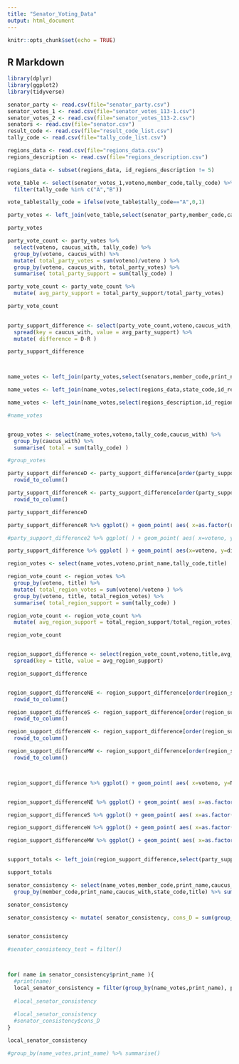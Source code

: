```yaml
---
title: "Senator_Voting_Data"
output: html_document
---
```


```r
knitr::opts_chunk$set(echo = TRUE)
```

## R Markdown



```r
library(dplyr)
library(ggplot2)
library(tidyverse)
```




```r
senator_party <- read.csv(file="senator_party.csv")
senator_votes_1 <- read.csv(file="senator_votes_113-1.csv")
senator_votes_2 <- read.csv(file="senator_votes_113-2.csv")
senators <- read.csv(file="senator.csv")
result_code <- read.csv(file="result_code_list.csv")
tally_code <- read.csv(file="tally_code_list.csv")

regions_data <- read.csv(file="regions_data.csv")
regions_description <- read.csv(file="regions_description.csv")

regions_data <- subset(regions_data, id_regions_description != 5)
```

```r

vote_table <- select(senator_votes_1,voteno,member_code,tally_code) %>%
  filter(tally_code %in% c("A","B"))

vote_table$tally_code = ifelse(vote_table$tally_code=="A",0,1)

party_votes <- left_join(vote_table,select(senator_party,member_code,caucus_with), by = "member_code")

party_votes

party_vote_count <- party_votes %>%
  select(voteno, caucus_with, tally_code) %>%
  group_by(voteno, caucus_with) %>%
  mutate( total_party_votes = sum(voteno)/voteno ) %>%
  group_by(voteno, caucus_with, total_party_votes) %>%
  summarise( total_party_support = sum(tally_code) )

party_vote_count <- party_vote_count %>%
  mutate( avg_party_support = total_party_support/total_party_votes)

party_vote_count
  

party_support_difference <- select(party_vote_count,voteno,caucus_with,avg_party_support) %>%
  spread(key = caucus_with, value = avg_party_support) %>%
  mutate( difference = D-R )

party_support_difference



name_votes <- left_join(party_votes,select(senators,member_code,print_name,state_code), by = "member_code")

name_votes <- left_join(name_votes,select(regions_data,state_code,id_regions_description), by = "state_code")

name_votes <- left_join(name_votes,select(regions_description,id_regions_description,title), by = "id_regions_description")

#name_votes


group_votes <- select(name_votes,voteno,tally_code,caucus_with) %>%
  group_by(caucus_with) %>%
  summarise( total = sum(tally_code) )

#group_votes


```



```r

party_support_differenceD <- party_support_difference[order(party_support_difference$D),] %>%
  rowid_to_column()

party_support_differenceR <- party_support_difference[order(party_support_difference$R),] %>%
  rowid_to_column()

party_support_differenceD

party_support_differenceR %>% ggplot() + geom_point( aes( x=as.factor(rowid), y=D), color="blue") + geom_point( aes( x=as.factor(rowid), y=R), color="red") + xlab("Vote") + ylab("Party Support")

#party_support_difference2 %>% ggplot( ) + geom_point( aes( x=voteno, y=D ), color="blue") + geom_point( aes( x=voteno, y=R ), color="red") + xlab("Vote Number") + ylab("Party Support")

party_support_difference %>% ggplot( ) + geom_point( aes(x=voteno, y=difference), color="green")

```

```r

region_votes <- select(name_votes,voteno,print_name,tally_code,title)

region_vote_count <- region_votes %>%
  group_by(voteno, title) %>%
  mutate( total_region_votes = sum(voteno)/voteno ) %>%
  group_by(voteno, title, total_region_votes) %>%
  summarise( total_region_support = sum(tally_code) )

region_vote_count <- region_vote_count %>%
  mutate( avg_region_support = total_region_support/total_region_votes)

region_vote_count


region_support_difference <- select(region_vote_count,voteno,title,avg_region_support) %>%
  spread(key = title, value = avg_region_support)

region_support_difference


region_support_differenceNE <- region_support_difference[order(region_support_difference$Northeast),] %>%
  rowid_to_column()

region_support_differenceS <- region_support_difference[order(region_support_difference$South),] %>%
  rowid_to_column()

region_support_differenceW <- region_support_difference[order(region_support_difference$West),] %>%
  rowid_to_column()

region_support_differenceMW <- region_support_difference[order(region_support_difference$Midwest),] %>%
  rowid_to_column()



region_support_difference %>% ggplot() + geom_point( aes( x=voteno, y=Northeast), color="blue") + geom_point( aes(x=voteno, y=South), color="red") + geom_point( aes(x=voteno, y=Midwest), color="gold") + geom_point( aes(x=voteno, y=West), color="green") + xlab("Vote") + ylab("Region Support")


region_support_differenceNE %>% ggplot() + geom_point( aes( x=as.factor(rowid), y=Northeast), color="blue") + geom_point( aes(x=as.factor(rowid), y=South), color="red") + geom_point( aes(as.factor(rowid), y=Midwest), color="gold") + geom_point( aes(as.factor(rowid), y=West), color="green") + xlab("Vote") + ylab("Region Support")

region_support_differenceS %>% ggplot() + geom_point( aes( x=as.factor(rowid), y=Northeast), color="blue") + geom_point( aes(x=as.factor(rowid), y=South), color="red") + geom_point( aes(as.factor(rowid), y=Midwest), color="gold") + geom_point( aes(as.factor(rowid), y=West), color="green") + xlab("Vote") + ylab("Region Support")

region_support_differenceW %>% ggplot() + geom_point( aes( x=as.factor(rowid), y=Northeast), color="blue") + geom_point( aes(x=as.factor(rowid), y=South), color="red") + geom_point( aes(as.factor(rowid), y=Midwest), color="gold") + geom_point( aes(as.factor(rowid), y=West), color="green") + xlab("Vote") + ylab("Region Support")

region_support_differenceMW %>% ggplot() + geom_point( aes( x=as.factor(rowid), y=Northeast), color="blue") + geom_point( aes(x=as.factor(rowid), y=South), color="red") + geom_point( aes(as.factor(rowid), y=Midwest), color="gold") + geom_point( aes(as.factor(rowid), y=West), color="green") + xlab("Vote") + ylab("Region Support")



```


```r

support_totals <- left_join(region_support_difference,select(party_support_difference,voteno,D,R), by = "voteno")

support_totals

senator_consistency <- select(name_votes,member_code,print_name,caucus_with,state_code,title) %>%
  group_by(member_code,print_name,caucus_with,state_code,title) %>% summarise()

senator_consistency

senator_consistency <- mutate( senator_consistency, cons_D = sum(group_by(name_votes,print_name)$tally_code) )


senator_consistency

#senator_consistency_test = filter()



for( name in senator_consistency$print_name ){
  #print(name)
  local_senator_consistency = filter(group_by(name_votes,print_name), print_name == name)
  
  #local_senator_consistency
  
  #local_senator_consistency
  #senator_consistency$cons_D
}

local_senator_consistency

#group_by(name_votes,print_name) %>% summarise()


```




